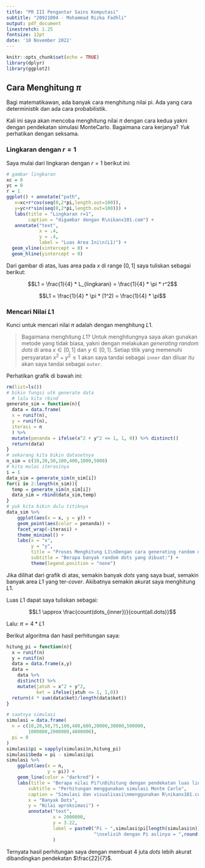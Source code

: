 ```yaml
---
title: "PR III Pengantar Sains Komputasi"
subtitle: "20921004 - Mohammad Rizka Fadhli"
output: pdf_document
linestretch: 1.25
fontsize: 12pt
date: '10 November 2022'
---
```


```r
knitr::opts_chunk$set(echo = TRUE)
library(dplyr)
library(ggplot2)
```

## Cara Menghitung $\pi$

Bagi matematikawan, ada banyak cara menghitung nilai pi. Ada yang cara deterministik dan ada cara probabilistik.

Kali ini saya akan mencoba menghitung nilai $\pi$ dengan cara kedua yakni dengan pendekatan simulasi MonteCarlo. Bagaimana cara kerjanya? _Yuk_ perhatikan dengan seksama.

### Lingkaran dengan $r = 1$

Saya mulai dari lingkaran dengan $r = 1$ berikut ini:

```r
# gambar lingkaran
xc = 0
yc = 0
r = 1
ggplot() + annotate("path",
   x=xc+r*cos(seq(0,2*pi,length.out=100)),
   y=yc+r*sin(seq(0,2*pi,length.out=100))) +
   labs(title = "Lingkaran r=1",
        caption = "digambar dengan R\nikanx101.com") +
   annotate("text",
            x = .4,
            y = .4,
            label = "Luas Area Ini\n(L1)") +
  geom_vline(xintercept = 0) +
  geom_hline(yintercept = 0)
```

Dari gambar di atas, luas area pada $x$ di range $[0,1]$ saya tuliskan sebagai berikut:

$$L1 = \frac{1}{4} * L_{lingkaran} = \frac{1}{4} * \pi * r^2$$

$$L1 = \frac{1}{4} * \pi * (1^2) = \frac{1}{4} * \pi$$

### Mencari Nilai $L1$

Kunci untuk mencari nilai $\pi$ adalah dengan menghitung $L1$.

> Bagaimana menghitung $L1$?
Untuk menghitungnya saya akan gunakan metode yang tidak biasa, yakni dengan melakukan _generating random dots_ di area $x \in [0,1]$ dan $y \in [0,1]$. Setiap titik yang memenuhi persyaratan $x^2 + y^2 \leq 1$ akan saya tandai sebagai `inner` dan diluar itu akan saya tandai sebagai `outer`.

Perhatikan grafik di bawah ini:

```r
rm(list=ls())
# bikin fungsi utk generate data
  # lalu kita rbind
generate_sim = function(n){
  data = data.frame(
  x = runif(n),
  y = runif(n),
  iterasi = n
  ) %>%
  mutate(penanda = ifelse(x^2 + y^2 <= 1, 1, 0)) %>% distinct()
  return(data)
}
# sekarang kita bikin datasetnya
n_sim = c(10,20,50,100,400,1000,5000)
# kita mulai iterasinya
i = 1
data_sim = generate_sim(n_sim[i])
for(i in 2:length(n_sim)){
  temp = generate_sim(n_sim[i])
  data_sim = rbind(data_sim,temp)
}
# yuk kita bikin dulu titiknya
data_sim %>%
    ggplot(aes(x = x, y = y)) +
    geom_point(aes(color = penanda)) +
    facet_wrap(~iterasi) +
    theme_minimal() +
    labs(x = "x",
         y = "y",
         title = "Proses Menghitung L1\nDengan cara generating random dots",
         subtitle = "Berapa banyak random dots yang dibuat:") +
         theme(legend.position = "none")
```

Jika dilihat dari grafik di atas, semakin banyak _dots_ yang saya buat, semakin banyak area $L1$ yang ter-_cover_. Akibatnya semakin akurat saya menghitung $L1$.

Luas $L1$ dapat saya tuliskan sebagai:

$$L1 \approx \frac{count(dots_{inner})}{count(all.dots)}$$

Lalu: $\pi = 4 * L1$

Berikut algoritma dan hasil perhitungan saya:

```r
hitung_pi = function(n){
  x = runif(n)
  y = runif(n)
  data = data.frame(x,y)
  data =
    data %>%
    distinct() %>%
    mutate(jatuh = x^2 + y^2,
           ket = ifelse(jatuh <= 1, 1,0))
  return(4 * sum(data$ket)/length(data$ket))
}
```

```r
# saatnya simulasi
simulasi = data.frame(
  n = c(10,20,50,75,100,400,600,20000,30000,500000,
        1000000,2000000,4000000),
  pi = 0
)
simulasi$pi = sapply(simulasi$n,hitung_pi)
simulasi$beda = pi - simulasi$pi
simulasi %>%
    ggplot(aes(x = n,
               y = pi)) +
    geom_line(color = "darkred") +
    labs(title = "Berapa nilai Pi?\nDihitung dengan pendekatan luas lingkaran yang memiliki radius = 1",
        subtitle = "Perhitungan menggunakan simulasi Monte Carlo",
        caption = "Simulasi dan visualisasi\nmenggunakan R\nikanx101.com",
        x = "Banyak Dots",
        y = "Nilai aproksimasi") +
        annotate("text",
                 x = 2000000, 
                 y = 3.22, 
                 label = paste0("Pi ~ ",simulasi$pi[length(simulasi$n)],
                                "\nselisih dengan Pi aslinya = ",round(simulasi$beda[length(simulasi$n)],7))
                 )
```

Ternyata hasil perhitungan saya dengan membuat 4 juta _dots_ lebih akurat dibandingkan pendekatan $\frac{22}{7}$.